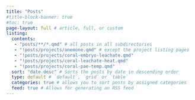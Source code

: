```yaml
---
title: "Posts"
#title-block-banner: true
#toc: true
page-layout: full # article, full, or custom
listing:
  contents: 
   - "posts/**/*.qmd" # all posts in all subdirectories
   - "!posts/projects/anemone.qmd" # except the project listing pages
   - "!posts/projects/coral-embryo-leachate.qmd" 
   - "!posts/projects/coral-leachate-heat.qmd"
   - "!posts/projects/coral-pae-temp.qmd"
  sort: "date desc" # Sorts the posts by date in descending order
  type: default # `default`, `grid` or `table`
  categories: true # allows you to sort posts by assigned categories 
  feed: true # Allows for generating an RSS feed
---
```

